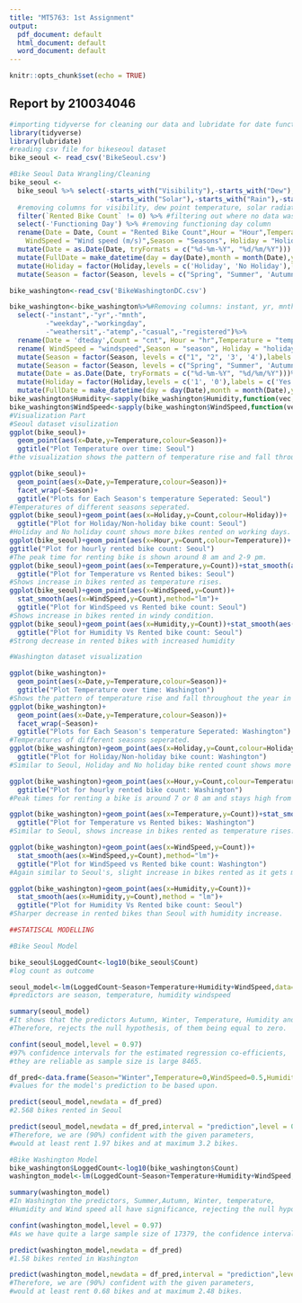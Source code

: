 ```yaml
---
title: "MT5763: 1st Assignment"
output:
  pdf_document: default
  html_document: default
  word_document: default
---
```


```r
knitr::opts_chunk$set(echo = TRUE)
```

## Report by 210034046

```r
#importing tidyverse for cleaning our data and lubridate for date functions
library(tidyverse)
library(lubridate)
#reading csv file for bikeseoul dataset
bike_seoul <- read_csv('BikeSeoul.csv')

#Bike Seoul Data Wrangling/Cleaning
bike_seoul <-
  bike_seoul %>% select(-starts_with("Visibility"),-starts_with("Dew"),
                        -starts_with("Solar"),-starts_with("Rain"),-starts_with("Snow")) %>%
  #removing columns for visibility, dew point temperature, solar radiation, rainfall and snowfall.
  filter(`Rented Bike Count` != 0) %>% #filtering out where no data was collected for bike count
  select(-'Functioning Day') %>% #removing functioning day column
  rename(Date = Date, Count = "Rented Bike Count",Hour = "Hour",Temperature = "Temperature(C)",Humidity = "Humidity(%)",
    WindSpeed = "Wind speed (m/s)",Season = "Seasons", Holiday = "Holiday") %>% #renaming columns
  mutate(Date = as.Date(Date, tryFormats = c("%d-%m-%Y", "%d/%m/%Y"))) %>%# Converting Date to date object
  mutate(FullDate = make_datetime(day = day(Date),month = month(Date),year = year(Date),hour = Hour)) %>% #a new column is added, called FullDate which includes the hour in it
  mutate(Holiday = factor(Holiday,levels = c('Holiday', 'No Holiday'),labels = c('Yes', 'No'))) %>% #Holiday factor level changed to Yes/No
  mutate(Season = factor(Season, levels = c("Spring", "Summer", 'Autumn', 'Winter')))#Factor order level changed for Season as specified i.e Spring, Summer, Autumn and Winter

bike_washington<-read_csv('BikeWashingtonDC.csv')

bike_washington<-bike_washington%>%#Removing columns: instant, yr, mnth, weekday, workingday, weathersit, atemp, casual and registered users
  select(-"instant",-"yr",-"mnth",
         -"weekday",-"workingday",
         -"weathersit",-"atemp",-"casual",-"registered")%>%
  rename(Date = 'dteday',Count = "cnt", Hour = "hr",Temperature = "temp", Humidity = "hum" )%>%
  rename( WindSpeed = "windspeed",Season = "season", Holiday = "holiday" )%>%#renaming columns
  mutate(Season = factor(Season, levels = c("1", "2", '3', '4'),labels = c("Winter","Spring","Summer","Autumn")))%>%#changing factor levels of seasons
  mutate(Season = factor(Season, levels = c("Spring", "Summer", 'Autumn', 'Winter')))%>%#ordering them the same way as in seoul dataset
  mutate(Date = as.Date(Date, tryFormats = c("%d-%m-%Y", "%d/%m/%Y")))%>% #converting date to date object
  mutate(Holiday = factor(Holiday,levels = c('1', '0'),labels = c('Yes', 'No')))%>%
  mutate(FullDate = make_datetime(day = day(Date),month = month(Date),year = year(Date),hour = Hour))#adding Fulldate column
bike_washington$Humidity<-sapply(bike_washington$Humidity,function(vec,n){return(vec*n) },n=100)#scaling humidity by multiplying it by 100
bike_washington$WindSpeed<-sapply(bike_washington$WindSpeed,function(vec,n){return(vec*n)},n=(67000/(60*60)))#scaling windspeed by multiplying it by 67000/3600(67km/hr) to get it in m/s
#Visualization Part
#Seoul dataset visulization
ggplot(bike_seoul)+
  geom_point(aes(x=Date,y=Temperature,colour=Season))+
  ggtitle("Plot Temperature over time: Seoul")
#the visualization shows the pattern of temperature rise and fall throughout the year.

ggplot(bike_seoul)+
  geom_point(aes(x=Date,y=Temperature,colour=Season))+
  facet_wrap(~Season)+
  ggtitle("Plots for Each Season's temperature Seperated: Seoul")
#Temperatures of different seasons seperated.
ggplot(bike_seoul)+geom_point(aes(x=Holiday,y=Count,colour=Holiday))+
  ggtitle("Plot for Holiday/Non-holiday bike count: Seoul")
#Holiday and No holiday count shows more bikes rented on working days.
ggplot(bike_seoul)+geom_point(aes(x=Hour,y=Count,colour=Temperature))+
ggtitle("Plot for hourly rented bike count: Seoul")
#The peak time for renting bike is shown around 8 am and 2-9 pm.
ggplot(bike_seoul)+geom_point(aes(x=Temperature,y=Count))+stat_smooth(aes(x=Temperature,y=Count),method="lm")+
  ggtitle("Plot for Temperature vs Rented bikes: Seoul")
#Shows increase in bikes rented as temperature rises.
ggplot(bike_seoul)+geom_point(aes(x=WindSpeed,y=Count))+
  stat_smooth(aes(x=WindSpeed,y=Count),method="lm")+
  ggtitle("Plot for WindSpeed vs Rented bike count: Seoul")
#Shows increase in bikes rented in windy condition.
ggplot(bike_seoul)+geom_point(aes(x=Humidity,y=Count))+stat_smooth(aes(x=Humidity,y=Count),method = "lm")+
  ggtitle("Plot for Humidity Vs Rented bike count: Seoul")
#Strong decrease in rented bikes with increased humidity

#Washington dataset visualization

ggplot(bike_washington)+
  geom_point(aes(x=Date,y=Temperature,colour=Season))+
  ggtitle("Plot Temperature over time: Washington")
#Shows the pattern of temperature rise and fall throughout the year in Washington.
ggplot(bike_washington)+
  geom_point(aes(x=Date,y=Temperature,colour=Season))+
  facet_wrap(~Season)+
  ggtitle("Plots for Each Season's temperature Seperated: Washington")
#Temperatures of different seasons seperated.
ggplot(bike_washington)+geom_point(aes(x=Holiday,y=Count,colour=Holiday))+
  ggtitle("Plot for Holiday/Non-holiday bike count: Washington")
#Similar to Seoul, Holiday and No holiday bike rented count shows more bikes rented on working days.

ggplot(bike_washington)+geom_point(aes(x=Hour,y=Count,colour=Temperature))+
  ggtitle("Plot for hourly rented bike count: Washington")
#Peak times for renting a bike is around 7 or 8 am and stays high from 12-6 pm.

ggplot(bike_washington)+geom_point(aes(x=Temperature,y=Count))+stat_smooth(aes(x=Temperature,y=Count),method="lm")+
  ggtitle("Plot for Temperature vs Rented bikes: Washington")
#Similar to Seoul, shows increase in bikes rented as temperature rises.

ggplot(bike_washington)+geom_point(aes(x=WindSpeed,y=Count))+
  stat_smooth(aes(x=WindSpeed,y=Count),method="lm")+
  ggtitle("Plot for WindSpeed vs Rented bike count: Washington")
#Again similar to Seoul's, slight increase in bikes rented as it gets more windy.

ggplot(bike_washington)+geom_point(aes(x=Humidity,y=Count))+
  stat_smooth(aes(x=Humidity,y=Count),method = "lm")+
  ggtitle("Plot for Humidity Vs Rented bike count: Seoul")
#Sharper decrease in rented bikes than Seoul with humidity increase.

##STATISCAL MODELLING

#Bike Seoul Model

bike_seoul$LoggedCount<-log10(bike_seoul$Count)
#log count as outcome

seoul_model<-lm(LoggedCount~Season+Temperature+Humidity+WindSpeed,data=bike_seoul)
#predictors are season, temperature, humidity windspeed

summary(seoul_model)
#It shows that the predictors Autumn, Winter, Temperature, Humidity and windspeed, have significance.
#Therefore, rejects the null hypothesis, of them being equal to zero.

confint(seoul_model,level = 0.97)
#97% confidence intervals for the estimated regression co-efficients, 
#they are reliable as sample size is large 8465.

df_pred<-data.frame(Season="Winter",Temperature=0,WindSpeed=0.5,Humidity=20)
#values for the model's prediction to be based upon.

predict(seoul_model,newdata = df_pred)
#2.568 bikes rented in Seoul

predict(seoul_model,newdata = df_pred,interval = "prediction",level = 0.90)
#Therefore, we are (90%) confident with the given parameters, 
#would at least rent 1.97 bikes and at maximum 3.2 bikes.

#Bike Washington Model
bike_washington$LoggedCount<-log10(bike_washington$Count)
washington_model<-lm(LoggedCount~Season+Temperature+Humidity+WindSpeed,data=bike_washington)

summary(washington_model)
#In Washington the predictors, Summer,Autumn, Winter, temperature, 
#Humidity and Wind speed all have significance, rejecting the null hypothesis of them being zero.

confint(washington_model,level = 0.97)
#As we have quite a large sample size of 17379, the confidence intervals for the co-efficients are reliable. 

predict(washington_model,newdata = df_pred)
#1.58 bikes rented in Washington

predict(washington_model,newdata = df_pred,interval = "prediction",level = 0.90)
#Therefore, we are (90%) confident with the given parameters,
#would at least rent 0.68 bikes and at maximum 2.48 bikes.


```



